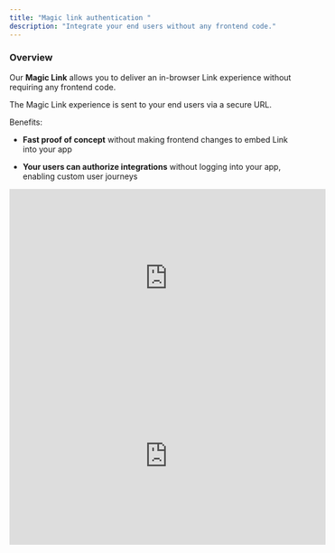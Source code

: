 ```yaml
---
title: "Magic link authentication "
description: "Integrate your end users without any frontend code."
---
```


### Overview

Our **Magic Link** allows you to deliver an in-browser Link experience without requiring any frontend code.

The Magic Link experience is sent to your end users via a secure URL.

Benefits:

* **Fast proof of concept** without making frontend changes to embed Link into your app

* **Your users can authorize integrations** without logging into your app, enabling custom user journeys

<iframe
  width="560"
  height="315"
  src="https://youtu.be/yGeoSag5GNk"
  title="YouTube video player"
  frameborder="0"
  allow="accelerometer; autoplay; clipboard-write; encrypted-media; gyroscope; picture-in-picture"
  allowfullscreen
></iframe>



<iframe width="560" height="315" src="https://youtu.be/HNQYok7ECfQ" title="YouTube video player" frameborder="0" allow="accelerometer; autoplay; clipboard-write; encrypted-media; gyroscope; picture-in-picture" allowfullscreen />

***

### Authenticate user with Magic Link URL

Magic Links are generated **Programmatically via API** in 2 easy steps:

1. &#x20;Generate an Authentication link for user

2. &#x20;Redirect user to Authentication link

To generate the authentication link you can call the following endpoint:
`GEThttps://api.demo.trykariz.com/api/KarizClientApp/GetTpUserAuthDisposableToken?tpUserId={tp_app_user_id}&redirectUrl={redirect_url}&scopes={scope_names}`

Here you can specify the user ID of your user. This is how you will authenticate the user in subsequent calls to our API. The call also needs to contain a bearer token with your API credentials

After this, all the user has to do is to complete the authentication flow. Here is an example video of what that may look like:

That's it! You will be presented with a unique URL that you can send to your customer.

*The URL will expire within 1 hour*

#### ~~API~~

~~Kariz offers the ability to programmatically generate Magic Link URLs via API.~~

~~To do this, make a POST request to the ~~[~~/link-token~~](https://docs.merge.dev/hris/link-token/)~~ endpoint.~~

~~In the body parameters of your POST request, set the \~\~\~\~\~\~\~\~\~\~\~\~\~\~\~\~\~\~\~\~\~\~\~\~~~~~`should_create_magic_link_url`~~~~\~\~\~\~\~\~\~\~\~\~\~\~\~\~\~\~\~\~\~\~\~\~\~\~ parameter to \~\~\~\~\~\~\~\~\~\~\~\~\~\~\~\~\~\~\~\~\~\~\~\~~~~~`true`~~~~\~\~\~\~\~\~\~\~\~\~\~\~\~\~\~\~\~\~\~\~\~\~\~\~.~~

~~`link_expiry_mins`~~

~~In your POST request, we recommend setting the \~\~\~\~\~\~\~\~\~\~\~\~\~\~\~\~\~\~\~\~\~\~\~\~~~~~`link_expiry_mins`~~~~\~\~\~\~\~\~\~\~\~\~\~\~\~\~\~\~\~\~\~\~\~\~\~\~ body parameter to the maximum of \~\~\~\~\~\~\~\~\~\~\~\~\~\~\~\~\~\~\~\~\~\~\~\~~~~~`10080`~~~~\~\~\~\~\~\~\~\~\~\~\~\~\~\~\~\~\~\~\~\~\~\~\~\~ so that the Magic Link URL expires after 7 days.~~

~~The generated Magic Link URL will expire 1 hour after creation.~~

***

### ~~Accessing Account Tokens for Linked Accounts Created with Magic Link~~

~~Once your customer has successfully integrated their third-pary platform through Magic Link, you will need the new Linked Account's \~\~\~\~\~\~\~\~\~\~\~\~\~\~\~\~\~\~\~\~\~\~\~\~~~~~**account token**~~~~\~\~\~\~\~\~\~\~\~\~\~\~\~\~\~\~\~\~\~\~\~\~\~\~ to make API requests to Merge on behalf of that Linked Account.~~

`GEThttps://api.demo.trykariz.com/api/KarizClientApp/GetTpUserAuthDisposableToken?tpUserId={tp_app_user_id}&redirectUrl={redirect_url}&scopes={scope_names}`

##### Parameters

[](https://github.com/runkariz/docs/tree/main/authentication#parameters)

> namerequiredtypedata typedescription
> scopes
> required
> query
> string\[]
> Available options: `shopify`, `woocommerce`
> tpUserId
> required
> query
> string
> The user id that you want to execute workflow for
> redirectUrl
> optional
> query
> string
> The URL which user will be redirected to after finishes the authentication flow it can be your app

**Note: `tpUserId` will be used to refer to your user and run workflows, so use a unique id for each user.**

##### Responses

[](https://github.com/runkariz/docs/tree/main/authentication#responses)

> http codecontent-typeresponse
> `200`
> `application/json`
> See the sample response
> `400`
> `application/json`
> `{"code":"400","message":"Bad Request"}`
> `405`
> `text/html;charset=utf-8`
> None

Sample Response:

\{
&#x20; "token": "token",
&#x20; "expirationUtcUnixTimeSeconds": 1727873939
}

##### Example cURL

[](https://github.com/runkariz/docs/tree/main/authentication#example-curl)

> curl -X 'GET' \\
> 'https://api.demo.trykariz.com/api/KarizClientApp/GetTpUserAuthDisposableToken?tpUserId=1\&redirectUrl=https%3A%2F%2Fmyapp.com\&scopes=shopify\&scopes=woocommerce' \\
> -H 'accept: text/plain' \\
> -H 'Authorization: Bearer \{access\_token}'

`GEThttps://api.demo.trykariz.com/api/KarizClientApp/GetTpUserAuthDisposableToken?tpUserId={tp_app_user_id}&redirectUrl={redirect_url}&scopes={scope_names}`

##### Parameters

[](https://github.com/runkariz/docs/tree/main/authentication#parameters)

> namerequiredtypedata typedescription
> scopes
> required
> query
> string\[]
> Available options: `shopify`, `woocommerce`
> tpUserId
> required
> query
> string
> The user id that you want to execute workflow for
> redirectUrl
> optional
> query
> string
> The URL which user will be redirected to after finishes the authentication flow it can be your app

**Note: `tpUserId` will be used to refer to your user and run workflows, so use a unique id for each user.**

##### Responses

[](https://github.com/runkariz/docs/tree/main/authentication#responses)

> http codecontent-typeresponse
> `200`
> `application/json`
> See the sample response
> `400`
> `application/json`
> `{"code":"400","message":"Bad Request"}`
> `405`
> `text/html;charset=utf-8`
> None

Sample Response:

\{
&#x20; "token": "token",
&#x20; "expirationUtcUnixTimeSeconds": 1727873939
}

##### Example cURL

```
curl -X 'GET' \
'https://api.demo.trykariz.com/api/KarizClientApp/GetTpUserAuthDisposableToken?tpUserId=1&redirectUrl=https%3A%2F%2Fmyapp.com&scopes=shopify&scopes=woocommerce' \
-H 'accept: text/plain' \
-H 'Authorization: Bearer {access_token}'
```